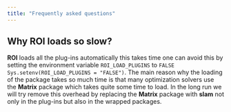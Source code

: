 ```yaml
---
title: "Frequently asked questions"
---
```


## Why **ROI** loads so slow?
**ROI** loads all the plug-ins automatically this takes time one can
avoid this by setting the environment variable `ROI_LOAD_PLUGINS` to `FALSE`
`Sys.setenv(ROI_LOAD_PLUGINS = "FALSE")`. The main reason why the loading 
of the package takes so much time is that many optimization solvers use
the **Matrix** package which takes quite some time to load.
In the long run we will try remove this overhead by replacing the
**Matrix** package with **slam** not only in the plug-ins but also
in the wrapped packages.



